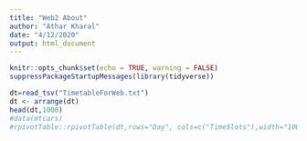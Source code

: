 ```yaml
---
title: "Web2 About"
author: "Athar Kharal"
date: "4/12/2020"
output: html_document
---
```


```r
knitr::opts_chunk$set(echo = TRUE, warning = FALSE)
suppressPackageStartupMessages(library(tidyverse))
```

```r
dt=read_tsv("TimetableForWeb.txt")
dt <- arrange(dt)
head(dt,1000)
#data(mtcars)
#rpivotTable::rpivotTable(dt,rows="Day", cols=c("TimeSlots"),width="100%", height="400px")
```
